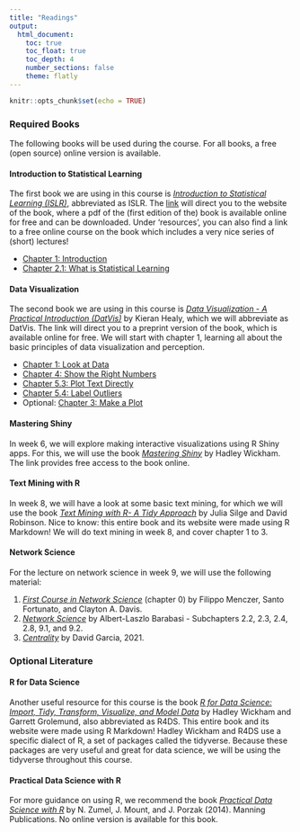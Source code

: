 ```yaml
---
title: "Readings"
output: 
  html_document:
    toc: true
    toc_float: true
    toc_depth: 4
    number_sections: false
    theme: flatly
---
```


```r
knitr::opts_chunk$set(echo = TRUE)
```


### **Required Books**

The following books will be used during the course. For all books, a free (open source) online version is available.

#### **Introduction to Statistical Learning**

The first book we are using in this course is [*Introduction to Statistical Learning (ISLR)*](https://www.statlearning.com/), abbreviated as ISLR. The [link](https://www.statlearning.com/) will direct you to the website of the book, where a pdf of the (first edition of the) book is available online for free and can be downloaded. Under ‘resources’, you can also find a link to a free online course on the book which includes a very nice series of (short) lectures!

- [Chapter 1: Introduction](https://static1.squarespace.com/static/5ff2adbe3fe4fe33db902812/t/6062a083acbfe82c7195b27d/1617076404560/ISLR%2BSeventh%2BPrinting.pdf)
- [Chapter 2.1: What is Statistical Learning](https://static1.squarespace.com/static/5ff2adbe3fe4fe33db902812/t/6062a083acbfe82c7195b27d/1617076404560/ISLR%2BSeventh%2BPrinting.pdf)  

#### **Data Visualization**

The second book we are using in this course is [*Data Visualization - A Practical Introduction (DatVis)*](https://socviz.co/) by Kieran Healy, which we will abbreviate as DatVis. The link will direct you to a preprint version of the book, which is available online for free. We will start with chapter 1, learning all about the basic principles of data visualization and perception.

- [Chapter 1: Look at Data](https://socviz.co/lookatdata.html#lookatdata)
- [Chapter 4: Show the Right Numbers](https://socviz.co/groupfacettx.html#groupfacettx)
- [Chapter 5.3: Plot Text Directly](https://socviz.co/workgeoms.html#plot-text-directly)
- [Chapter 5.4: Label Outliers](https://socviz.co/workgeoms.html#label-outliers)
- Optional: [Chapter 3: Make a Plot](https://socviz.co/makeplot.html#makeplot) 

#### **Mastering Shiny**

In week 6, we will explore making interactive visualizations using R Shiny apps. For this, we will use the book [*Mastering Shiny*](https://mastering-shiny.org/) by Hadley Wickham. The link provides free access to the book online.

#### **Text Mining with R**

In week 8, we will have a look at some basic text mining, for which we will use the book [*Text Mining with R- A Tidy Approach*](https://www.tidytextmining.com/) by Julia Silge and David Robinson. Nice to know: this entire book and its website were made using R Markdown! We will do text mining in week 8, and cover chapter 1 to 3.

#### **Network Science**

For the lecture on network science in week 9, we will use the following material:

1. [*First Course in Network Science*](https://networksciencebook.com/) (chapter 0) by Filippo Menczer, Santo Fortunato, and Clayton A. Davis.
2. [*Network Science*](http://networksciencebook.com/) by Albert-Laszlo Barabasi - Subchapters 2.2, 2.3, 2.4, 2.8, 9.1, and 9.2.
3. [*Centrality*](https://garcia-centrality.netlify.app/) by David Garcia, 2021.

### **Optional Literature**

#### **R for Data Science**

Another useful resource for this course is the book [*R for Data Science: Import, Tidy, Transform, Visualize, and Model Data*](https://r4ds.had.co.nz/) by Hadley Wickham and Garrett Grolemund, also abbreviated as R4DS. This entire book and its website were made using R Markdown! Hadley Wickham and R4DS use a specific dialect of R, a set of packages called the tidyverse. Because these packages are very useful and great for data science, we will be using the tidyverse throughout this course.

#### **Practical Data Science with R**

For more guidance on using R, we recommend the book [*Practical Data Science with R*](http://www.ievbras.ru/ecostat/Kiril/R/Biblio_N/R_Eng/Mount2014.pdf) by N. Zumel, J. Mount, and J. Porzak (2014). Manning Publications. No online version is available for this book.

